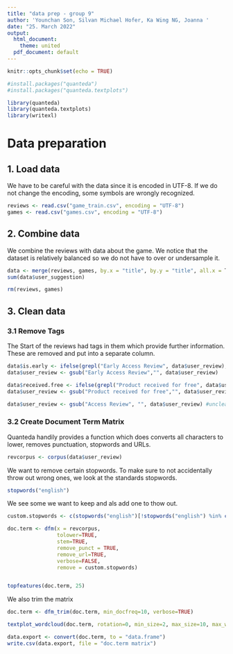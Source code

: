 ```yaml
---
title: "data prep - group 9"
author: 'Younchan Son, Silvan Michael Hofer, Ka Wing NG, Joanna '
date: "25. March 2022"
output:
  html_document:
    theme: united
  pdf_document: default
---
```


```r
knitr::opts_chunk$set(echo = TRUE)
```

```r
#install.packages("quanteda")
#install.packages("quanteda.textplots")

library(quanteda)
library(quanteda.textplots)
library(writexl)
```



# Data preparation 
## 1. Load data
We have to be careful with the data since it is encoded in UTF-8. If we do not change the encoding, some symbols are wrongly recognized. 
```r
reviews <- read.csv("game_train.csv", encoding = "UTF-8")
games <- read.csv("games.csv", encoding = "UTF-8")

```

## 2. Combine data
We combine the reviews with data about the game. We notice that the dataset is relatively balanced so we do not have to over or undersample it. 
```r
data <- merge(reviews, games, by.x = "title", by.y = "title", all.x = T)
sum(data$user_suggestion)
```
```r
rm(reviews, games)
```

## 3. Clean data

### 3.1 Remove Tags
The Start of the reviews had tags in them which provide further information. These are removed and put into a separate column. 
```r
data$is.early <- ifelse(grepl("Early Access Review", data$user_review), 1, 0)
data$user_review <- gsub("Early Access Review","", data$user_review)

data$received.free <- ifelse(grepl("Product received for free", data$user_review), 1, 0)
data$user_review <- gsub("Product received for free","", data$user_review)

data$user_review <- gsub("Access Review", "", data$user_review) #unclear, just remove it
```

### 3.2 Create Document Term Matrix
Quanteda handily provides a function which does converts all characters to lower, removes punctuation, stopwords and URLs.
```r
revcorpus <- corpus(data$user_review)
```
We want to remove certain stopwords. To make sure to not accidentally throw out wrong ones, we look at the standards stopwords. 
```r
stopwords("english")
```
We see some we want to keep and als add one to thow out. 
```r
custom.stopwords <- c(stopwords("english")[!stopwords("english") %in% c("no", "nor","not")], "░")

doc.term <- dfm(x = revcorpus, 
                tolower=TRUE, 
                stem=TRUE, 
                remove_punct = TRUE, 
                remove_url=TRUE, 
                verbose=FALSE, 
                remove = custom.stopwords)


topfeatures(doc.term, 25)
```
We also trim the matrix
```r
doc.term <- dfm_trim(doc.term, min_docfreq=10, verbose=TRUE)
```

```r
textplot_wordcloud(doc.term, rotation=0, min_size=2, max_size=10, max_words=50)
```
```r
data.export <- convert(doc.term, to = "data.frame")
write.csv(data.export, file = "doc.term matrix")
```

